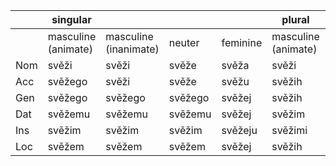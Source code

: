 |     | singular            |                       |         |          | plural              |                       |         |          |
| --- | ------------------- | --------------------- | ------- | -------- | ------------------- | --------------------- | ------- | -------- |
|     | masculine (animate) | masculine (inanimate) | neuter  | feminine | masculine (animate) | masculine (inanimate) | neuter  | feminine |
| Nom | svěži               | svěži                 | svěže   | svěža    | svěži               | svěže                 | svěže   | svěže    |
| Acc | svěžego             | svěži                 | svěže   | svěžu    | svěžih              | svěže                 | svěže   | svěže    |
| Gen | svěžego             | svěžego               | svěžego | svěžej   | svěžih              | svěžih                | svěžih  | svěžih   |
| Dat | svěžemu             | svěžemu               | svěžemu | svěžej   | svěžim              | svěžim                | svěžim  | svěžim   |
| Ins | svěžim              | svěžim                | svěžim  | svěžeju  | svěžimi             | svěžimi               | svěžimi | svěžimi  |
| Loc | svěžem              | svěžem                | svěžem  | svěžej   | svěžih              | svěžih                | svěžih  | svěžih   |
